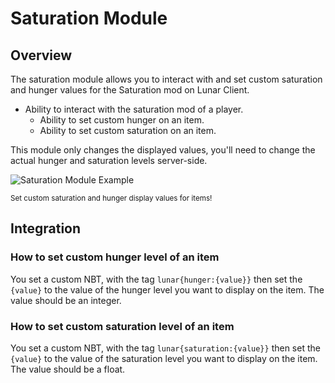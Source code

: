 
# Saturation Module

## Overview

The saturation module allows you to interact with and set custom saturation and hunger values for the Saturation mod on Lunar Client.

- Ability to interact with the saturation mod of a player.
  - Ability to set custom hunger on an item.
  - Ability to set custom saturation on an item.

<Callout type="info">
  This module only changes the displayed values, you'll need to change the actual hunger and saturation levels server-side.
</Callout>

![Saturation Module Example](https://i.imgur.com/HcyvVWr.gif)

<div style={{ textAlign: "center" }}>
    <small>Set custom saturation and hunger display values for items!</small>
</div>

## Integration

### How to set custom hunger level of an item

You set a custom NBT, with the tag `lunar{hunger:{value}}` then set the `{value}` to the value of the hunger level you want to display on the item. The value should be an integer.

### How to set custom saturation level of an item

You set a custom NBT, with the tag `lunar{saturation:{value}}` then set the `{value}` to the value of the saturation level you want to display on the item. The value should be a float.
